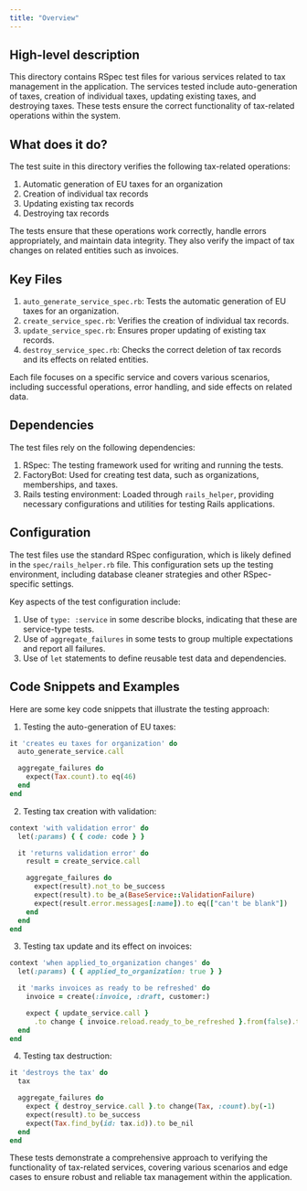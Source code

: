 ```yaml
---
title: "Overview"
---
```


## High-level description
This directory contains RSpec test files for various services related to tax management in the application. The services tested include auto-generation of taxes, creation of individual taxes, updating existing taxes, and destroying taxes. These tests ensure the correct functionality of tax-related operations within the system.

## What does it do?
The test suite in this directory verifies the following tax-related operations:

1. Automatic generation of EU taxes for an organization
2. Creation of individual tax records
3. Updating existing tax records
4. Destroying tax records

The tests ensure that these operations work correctly, handle errors appropriately, and maintain data integrity. They also verify the impact of tax changes on related entities such as invoices.

## Key Files
1. `auto_generate_service_spec.rb`: Tests the automatic generation of EU taxes for an organization.
2. `create_service_spec.rb`: Verifies the creation of individual tax records.
3. `update_service_spec.rb`: Ensures proper updating of existing tax records.
4. `destroy_service_spec.rb`: Checks the correct deletion of tax records and its effects on related entities.

Each file focuses on a specific service and covers various scenarios, including successful operations, error handling, and side effects on related data.

## Dependencies
The test files rely on the following dependencies:

1. RSpec: The testing framework used for writing and running the tests.
2. FactoryBot: Used for creating test data, such as organizations, memberships, and taxes.
3. Rails testing environment: Loaded through `rails_helper`, providing necessary configurations and utilities for testing Rails applications.

## Configuration
The test files use the standard RSpec configuration, which is likely defined in the `spec/rails_helper.rb` file. This configuration sets up the testing environment, including database cleaner strategies and other RSpec-specific settings.

Key aspects of the test configuration include:

1. Use of `type: :service` in some describe blocks, indicating that these are service-type tests.
2. Use of `aggregate_failures` in some tests to group multiple expectations and report all failures.
3. Use of `let` statements to define reusable test data and dependencies.

## Code Snippets and Examples

Here are some key code snippets that illustrate the testing approach:

1. Testing the auto-generation of EU taxes:

```ruby
it 'creates eu taxes for organization' do
  auto_generate_service.call

  aggregate_failures do
    expect(Tax.count).to eq(46)
  end
end
```

2. Testing tax creation with validation:

```ruby
context 'with validation error' do
  let(:params) { { code: code } }

  it 'returns validation error' do
    result = create_service.call

    aggregate_failures do
      expect(result).not_to be_success
      expect(result).to be_a(BaseService::ValidationFailure)
      expect(result.error.messages[:name]).to eq(["can't be blank"])
    end
  end
end
```

3. Testing tax update and its effect on invoices:

```ruby
context 'when applied_to_organization changes' do
  let(:params) { { applied_to_organization: true } }

  it 'marks invoices as ready to be refreshed' do
    invoice = create(:invoice, :draft, customer:)

    expect { update_service.call }
      .to change { invoice.reload.ready_to_be_refreshed }.from(false).to(true)
  end
end
```

4. Testing tax destruction:

```ruby
it 'destroys the tax' do
  tax

  aggregate_failures do
    expect { destroy_service.call }.to change(Tax, :count).by(-1)
    expect(result).to be_success
    expect(Tax.find_by(id: tax.id)).to be_nil
  end
end
```

These tests demonstrate a comprehensive approach to verifying the functionality of tax-related services, covering various scenarios and edge cases to ensure robust and reliable tax management within the application.